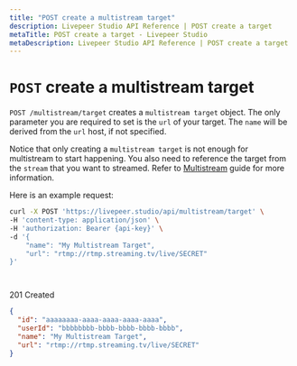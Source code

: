 ```yaml
---
title: "POST create a multistream target"
description: Livepeer Studio API Reference | POST create a target
metaTitle: POST create a target - Livepeer Studio
metaDescription: Livepeer Studio API Reference | POST create a target
---
```


# `POST` create a multistream target

`POST /multistream/target` creates a `multistream target` object. The only
parameter you are required to set is the `url` of your target. The `name` will
be derived from the `url` host, if not specified.

Notice that only creating a `multistream target` is not enough for multistream
to start happening. You also need to reference the target from the `stream` that
you want to streamed. Refer to
[Multistream](/guides/livestreaming/multistream) guide for more
information.

Here is an example request:


<Tabs>
  <TabItem value="bash" label="bash">

```bash
curl -X POST 'https://livepeer.studio/api/multistream/target' \
-H 'content-type: application/json' \
-H 'authorization: Bearer {api-key}' \
-d '{
    "name": "My Multistream Target",
    "url": "rtmp://rtmp.streaming.tv/live/SECRET"
}'
```

</TabItem>
<TabItem value="js" label="JavaScript">

```js

```

</TabItem>
<TabItem value="py" label="Python">

```py

```

</TabItem>
</Tabs>





201 Created

```json
{
  "id": "aaaaaaaa-aaaa-aaaa-aaaa-aaaa",
  "userId": "bbbbbbbb-bbbb-bbbb-bbbb-bbbb",
  "name": "My Multistream Target",
  "url": "rtmp://rtmp.streaming.tv/live/SECRET"
}
```

